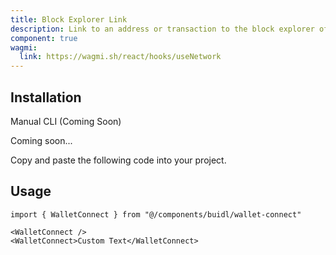```yaml
---
title: Block Explorer Link
description: Link to an address or transaction to the block explorer of a given network.
component: true
wagmi:
  link: https://wagmi.sh/react/hooks/useNetwork
---
```


<ComponentPreview
  name="block-explorer-link-demo"
  className="[&_.preview>[data-orientation=vertical]]:sm:max-w-[70%]"
/>

## Installation

<Tabs defaultValue="manual">

<TabsList>
  <TabsTrigger value="manual">Manual</TabsTrigger>
  <TabsTrigger disabled={true} value="cli">
    CLI (Coming Soon)
  </TabsTrigger>
</TabsList>

<TabsContent value="cli">

<Steps>

<Step>Coming soon...</Step>

</Steps>

</TabsContent>

<TabsContent value="manual">

<Steps>

<Step>Copy and paste the following code into your project.</Step>

<ComponentSource name="block-explorer-link" />

</Steps>

</TabsContent>

</Tabs>

## Usage

```tsx
import { WalletConnect } from "@/components/buidl/wallet-connect"
```

```tsx
<WalletConnect />
<WalletConnect>Custom Text</WalletConnect>
```
